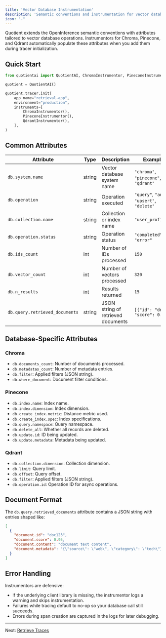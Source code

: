 ```yaml
---
title: 'Vector Database Instrumentation'
description: 'Semantic conventions and instrumentation for vector database spans.'
icon: "-"
---
```


Quotient extends the OpenInference semantic conventions with attributes tailored to vector database operations. Instrumentors for Chroma, Pinecone, and Qdrant automatically populate these attributes when you add them during tracer initialization.

## Quick Start

```python vector_db_tracing.py
from quotientai import QuotientAI, ChromaInstrumentor, PineconeInstrumentor, QdrantInstrumentor

quotient = QuotientAI()

quotient.tracer.init(
    app_name="retrieval-app",
    environment="production",
    instruments=[
        ChromaInstrumentor(),
        PineconeInstrumentor(),
        QdrantInstrumentor(),
    ],
)
```

## Common Attributes

| Attribute | Type | Description | Example |
|-----------|------|-------------|---------|
| `db.system.name` | string | Vector database system name | `"chroma"`, `"pinecone"`, `"qdrant"` |
| `db.operation` | string | Operation executed | `"query"`, `"add"`, `"upsert"`, `"delete"` |
| `db.collection.name` | string | Collection or index name | `"user_profiles"` |
| `db.operation.status` | string | Operation status | `"completed"`, `"error"` |
| `db.ids_count` | int | Number of IDs processed | `150` |
| `db.vector_count` | int | Number of vectors processed | `320` |
| `db.n_results` | int | Results returned | `15` |
| `db.query.retrieved_documents` | string | JSON string of retrieved documents | `[{"id": "doc1", "score": 0.95}]` |

## Database-Specific Attributes

### Chroma

* `db.documents_count`: Number of documents processed.
* `db.metadatas_count`: Number of metadata entries.
* `db.filter`: Applied filters (JSON string).
* `db.where_document`: Document filter conditions.

### Pinecone

* `db.index.name`: Index name.
* `db.index.dimension`: Index dimension.
* `db.create_index.metric`: Distance metric used.
* `db.create_index.spec`: Index specifications.
* `db.query.namespace`: Query namespace.
* `db.delete_all`: Whether all records are deleted.
* `db.update.id`: ID being updated.
* `db.update.metadata`: Metadata being updated.

### Qdrant

* `db.collection.dimension`: Collection dimension.
* `db.limit`: Query limit.
* `db.offset`: Query offset.
* `db.filter`: Applied filters (JSON string).
* `db.operation.id`: Operation ID for async operations.

## Document Format

The `db.query.retrieved_documents` attribute contains a JSON string with entries shaped like:

```json
[
  {
    "document.id": "doc123",
    "document.score": 0.95,
    "document.content": "document text content",
    "document.metadata": "{\"source\": \"web\", \"category\": \"tech\"}"
  }
]
```

## Error Handling

Instrumentors are defensive:

* If the underlying client library is missing, the instrumentor logs a warning and skips instrumentation.
* Failures while tracing default to no-op so your database call still succeeds.
* Errors during span creation are captured in the logs for later debugging.

---

Next: [Retrieve Traces](./retrieve-traces)
